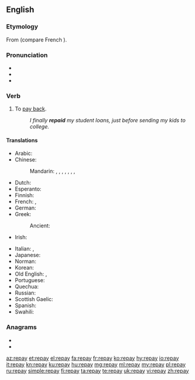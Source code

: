 ==English==

===Etymology===
From {{etyl|fro|en}} {{m|fro|repaier||to pay back}} (compare French {{m|fr|repayer||to pay again}}).

===Pronunciation===
* {{IPA|/ɹiˈpeɪ/|lang=en}}
* {{audio|en-us-repay.ogg|Audio (US)|lang=en}}
* {{rhymes|eɪ|lang=en}}

===Verb===
{{en-verb|repays|repaying|repaid|repaid}}

# To [[pay back]].
#: ''I finally '''repaid''' my student loans, just before sending my kids to college.''

====Translations====
{{trans-top|to pay back}}
* Arabic: {{t|ar|جَازَى}}
* Chinese:
*: Mandarin: {{t+|cmn|賠|sc=Hani}}, {{t+|cmn|赔|tr=péi|sc=Hani}}, {{t+|cmn|報償|sc=Hani}}, {{t+|cmn|报偿|tr=bàocháng|sc=Hani}}, {{t+|cmn|償|sc=Hani}}, {{t+|cmn|偿|tr=cháng|sc=Hani}}, {{t+|cmn|償還|sc=Hani}}, {{t+|cmn|偿还|tr=chánghuán|sc=Hani}}
* Dutch: {{t+|nl|terugbetalen}}
* Esperanto: {{t|eo|repagi}}
* Finnish: {{t|fi|maksaa takaisin}}
* French: {{t+|fr|rembourser}}, {{t+|fr|rendre}}
* German: {{t|de|zurückzahlen}}
* Greek:
*: Ancient: {{t|grc|τίνω|sc=polytonic}}
* Irish: {{t|ga|aisíoc}}
{{trans-mid}}
* Italian: {{t+|it|ripagare}}, {{t+|it|restituire}}
* Japanese: {{t|ja|払い戻す|tr=はらいもどす, haraimodosu}}
* Norman: {{t|nrf|atchitter|alt=s'atchitter}}
* Korean: {{t+|ko|갚다|tr=gapda|sc=Kore}}
* Old English: {{t|ang|ġieldan}}, {{t|ang|forġieldan}}
* Portuguese: {{t+|pt|quitar}}
* Quechua: {{t|qu|hunt'apuy}}
* Russian: {{t+|ru|отплати́ть}}
* Scottish Gaelic: {{t|gd|ath-dhìol}}
* Spanish: {{t+|es|devolver}}
* Swahili: {{t|sw|lipa|alt=kulipa}}
{{trans-bottom}}

===Anagrams===
* {{l|en|payer}}
* {{l|en|peary}}

[[az:repay]]
[[et:repay]]
[[el:repay]]
[[fa:repay]]
[[fr:repay]]
[[ko:repay]]
[[hy:repay]]
[[io:repay]]
[[it:repay]]
[[kn:repay]]
[[ku:repay]]
[[hu:repay]]
[[mg:repay]]
[[ml:repay]]
[[my:repay]]
[[pl:repay]]
[[ru:repay]]
[[simple:repay]]
[[fi:repay]]
[[ta:repay]]
[[te:repay]]
[[uk:repay]]
[[vi:repay]]
[[zh:repay]]